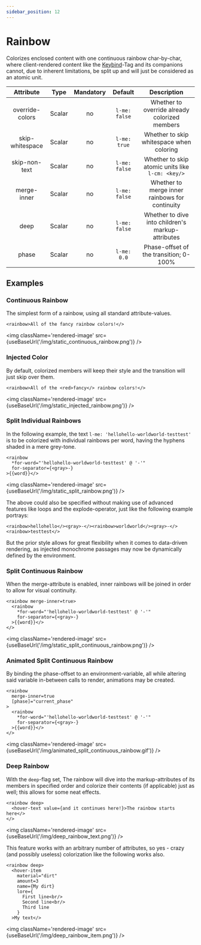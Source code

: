 ```yaml
---
sidebar_position: 12
---
```



# Rainbow

Colorizes enclosed content with one continuous rainbow char-by-char, where client-rendered content
like the [Keybind](./keybind.md)-Tag and its companions cannot, due to inherent limitations, be
split up and will just be considered as an atomic unit.

| Attribute           | Type   | Mandatory | Default         | Description                                       |
|:-------------------:|:------:|:---------:|:---------------:|:-------------------------------------------------:|
| override-colors     | Scalar | no        | `l-me: false`   | Whether to override already colorized members     |
| skip-whitespace     | Scalar | no        | `l-me: true`    | Whether to skip whitespace when coloring          |
| skip-non-text       | Scalar | no        | `l-me: false`   | Whether to skip atomic units like `l-cm: <key/>`  |
| merge-inner         | Scalar | no        | `l-me: false`   | Whether to merge inner rainbows for continuity    |
| deep                | Scalar | no        | `l-me: false`   | Whether to dive into children's markup-attributes |
| phase               | Scalar | no        | `l-me: 0.0`     | Phase-offset of the transition; 0-100%            |

## Examples

### Continuous Rainbow

The simplest form of a rainbow, using all standard attribute-values.

```component-markup
<rainbow>All of the fancy rainbow colors!</>
```

<img className='rendered-image' src={useBaseUrl('/img/static_continuous_rainbow.png')} />


### Injected Color

By default, colorized members will keep their style and the transition will just skip over them.

```component-markup
<rainbow>All of the <red>fancy</> rainbow colors!</>
```

<img className='rendered-image' src={useBaseUrl('/img/static_injected_rainbow.png')} />

### Split Individual Rainbows

In the following example, the text `l-me: 'hellohello-worldworld-testtest'` is to be colorized
with individual rainbows per word, having the hyphens shaded in a mere grey-tone.

```component-markup
<rainbow
  *for-word="'hellohello-worldworld-testtest' @ '-'"
  for-separator={<gray>-}
>{{word}}</>
```

<img className='rendered-image' src={useBaseUrl('/img/static_split_rainbow.png')} />

The above could also be specified without making use of advanced features like loops and the
explode-operator, just like the following example portrays:

```component-markup
<rainbow>hellohello</><gray>-</><rainbow>worldworld</><gray>-</><rainbow>testtest</>
```

But the prior style allows for great flexibility when it comes to data-driven rendering, as injected monochrome
passages may now be dynamically defined by the environment.

### Split Continuous Rainbow

When the merge-attribute is enabled, inner rainbows will be joined in order to allow for visual continuity.

```component-markup
<rainbow merge-inner=true>
  <rainbow
    *for-word="'hellohello-worldworld-testtest' @ '-'"
    for-separator={<gray>-}
  >{{word}}</>
</>
```

<img className='rendered-image' src={useBaseUrl('/img/static_split_continuous_rainbow.png')} />

### Animated Split Continuous Rainbow

By binding the phase-offset to an environment-variable, all while altering said variable in-between calls to
render, animations may be created.

```component-markup
<rainbow
  merge-inner=true
  [phase]="current_phase"
>
  <rainbow
    *for-word="'hellohello-worldworld-testtest' @ '-'"
    for-separator={<gray>-}
  >{{word}}</>
</>
```


<img className='rendered-image' src={useBaseUrl('/img/animated_split_continuous_rainbow.gif')} />

### Deep Rainbow

With the `deep`-flag set, The rainbow will dive into the markup-attributes of its members in specified
order and colorize their contents (if applicable) just as well; this allows for some neat effects.

```component-markup
<rainbow deep>
  <hover-text value={and it continues here!}>The rainbow starts here</>
</>
```

<img className='rendered-image' src={useBaseUrl('/img/deep_rainbow_text.png')} />

This feature works with an arbitrary number of attributes, so yes - crazy (and possibly useless)
colorization like the following works also.

```component-markup
<rainbow deep>
  <hover-item
    material="dirt"
    amount=3
    name={My dirt}
    lore={
      First line<br/>
      Second line<br/>
      Third line
    }
  >My text</>
```

<img className='rendered-image' src={useBaseUrl('/img/deep_rainbow_item.png')} />